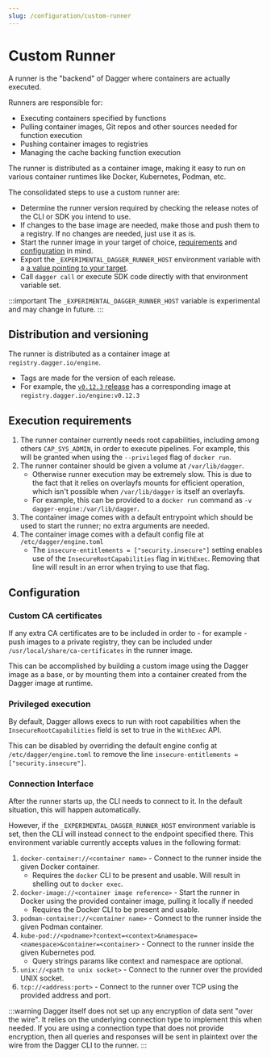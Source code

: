 ```yaml
---
slug: /configuration/custom-runner
---
```


# Custom Runner

A runner is the "backend" of Dagger where containers are actually executed.

Runners are responsible for:

- Executing containers specified by functions
- Pulling container images, Git repos and other sources needed for function execution
- Pushing container images to registries
- Managing the cache backing function execution

The runner is distributed as a container image, making it easy to run on various container runtimes like Docker, Kubernetes, Podman, etc.

The consolidated steps to use a custom runner are:

- Determine the runner version required by checking the release notes of the CLI or SDK you intend to use.
- If changes to the base image are needed, make those and push them to a registry. If no changes are needed, just use it as is.
- Start the runner image in your target of choice, [requirements](#execution-requirements) and [configuration](#configuration) in mind.
- Export the `_EXPERIMENTAL_DAGGER_RUNNER_HOST` environment variable with a [a value pointing to your target](#connection-interface).
- Call `dagger call` or execute SDK code directly with that environment variable set.

:::important
The `_EXPERIMENTAL_DAGGER_RUNNER_HOST` variable is experimental and may change in future.
:::

## Distribution and versioning

The runner is distributed as a container image at `registry.dagger.io/engine`.

- Tags are made for the version of each release.
- For example, the [`v0.12.3` release](https://github.com/dagger/dagger/releases/tag/v0.12.3) has a corresponding image at `registry.dagger.io/engine:v0.12.3`

## Execution requirements

1. The runner container currently needs root capabilities, including among others `CAP_SYS_ADMIN`, in order to execute pipelines. For example, this will be granted when using the `--privileged` flag of `docker run`.
1. The runner container should be given a volume at `/var/lib/dagger`.
    - Otherwise runner execution may be extremely slow. This is due to the fact that it relies on overlayfs mounts for efficient operation, which isn't possible when `/var/lib/dagger` is itself an overlayfs.
    - For example, this can be provided to a `docker run` command as `-v dagger-engine:/var/lib/dagger`.
1. The container image comes with a default entrypoint which should be used to start the runner; no extra arguments are needed.
1. The container image comes with a default config file at `/etc/dagger/engine.toml`
    - The `insecure-entitlements = ["security.insecure"]` setting enables use of the `InsecureRootCapabilities` flag in `WithExec`. Removing that line will result in an error when trying to use that flag.

## Configuration

### Custom CA certificates

If any extra CA certificates are to be included in order to - for example - push images to a private registry, they can be included under `/usr/local/share/ca-certificates` in the runner image.

This can be accomplished by building a custom image using the Dagger image as a base, or by mounting them into a container created from the Dagger image at runtime.

### Privileged execution

By default, Dagger allows execs to run with root capabilities when the `InsecureRootCapabilities` field is set to true in the `WithExec` API.

This can be disabled by overriding the default engine config at `/etc/dagger/engine.toml` to remove the line `insecure-entitlements = ["security.insecure"]`.

### Connection Interface

After the runner starts up, the CLI needs to connect to it. In the default situation, this will happen automatically.

However, if the `_EXPERIMENTAL_DAGGER_RUNNER_HOST` environment variable is set, then the CLI will instead connect to the endpoint specified there. This environment variable currently accepts values in the following format:

1. `docker-container://<container name>` - Connect to the runner inside the given Docker container.
    - Requires the `docker` CLI to be present and usable. Will result in shelling out to `docker exec`.
1. `docker-image://<container image reference>` - Start the runner in Docker using the provided container image, pulling it locally if needed
    - Requires the Docker CLI to be present and usable.
1. `podman-container://<container name>` - Connect to the runner inside the given Podman container.
1. `kube-pod://<podname>?context=<context>&namespace=<namespace>&container=<container>` - Connect to the runner inside the given Kubernetes pod.
    - Query strings params like context and namespace are optional.
1. `unix://<path to unix socket>` - Connect to the runner over the provided UNIX socket.
1. `tcp://<address:port>` - Connect to the runner over TCP using the provided address and port.

:::warning
Dagger itself does not set up any encryption of data sent "over the wire". It relies on the underlying connection type to implement this when needed. If you are using a connection type that does not provide encryption, then all queries and responses will be sent in plaintext over the wire from the Dagger CLI to the runner.
:::
